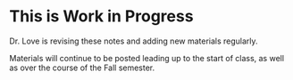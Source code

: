 # This is Work in Progress {-}

Dr. Love is revising these notes and adding new materials regularly. 

Materials will continue to be posted leading up to the start of class, as well as over the course of the Fall semester. 